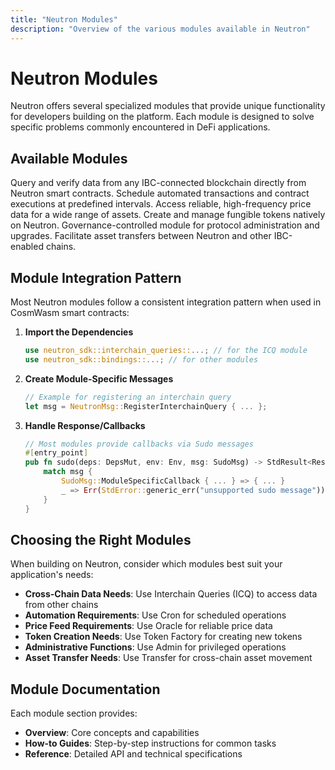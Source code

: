 ```yaml
---
title: "Neutron Modules"
description: "Overview of the various modules available in Neutron"
---
```


# Neutron Modules

Neutron offers several specialized modules that provide unique functionality for developers building on the platform. Each module is designed to solve specific problems commonly encountered in DeFi applications.

## Available Modules

<CardGroup cols={2}>
  <Card title="Interchain Queries (ICQ)" icon="link" href="/developers/modules/interchain-queries/overview">
    Query and verify data from any IBC-connected blockchain directly from Neutron smart contracts.
  </Card>
  
  <Card title="Cron" icon="clock" href="/developers/modules/cron/overview">
    Schedule automated transactions and contract executions at predefined intervals.
  </Card>
  
  <Card title="Oracle" icon="database" href="/developers/modules/oracle/overview">
    Access reliable, high-frequency price data for a wide range of assets.
  </Card>
  
  <Card title="Token Factory" icon="coins" href="/developers/modules/token-factory/overview">
    Create and manage fungible tokens natively on Neutron.
  </Card>
  
  <Card title="Admin" icon="shield" href="/developers/modules/admin/overview">
    Governance-controlled module for protocol administration and upgrades.
  </Card>
  
  <Card title="Transfer" icon="arrow-right-arrow-left" href="/developers/modules/transfer/overview">
    Facilitate asset transfers between Neutron and other IBC-enabled chains.
  </Card>
</CardGroup>

## Module Integration Pattern

Most Neutron modules follow a consistent integration pattern when used in CosmWasm smart contracts:

1. **Import the Dependencies**
   ```rust
   use neutron_sdk::interchain_queries::...; // for the ICQ module
   use neutron_sdk::bindings::...; // for other modules
   ```

2. **Create Module-Specific Messages**
   ```rust
   // Example for registering an interchain query
   let msg = NeutronMsg::RegisterInterchainQuery { ... };
   ```

3. **Handle Response/Callbacks**
   ```rust
   // Most modules provide callbacks via Sudo messages
   #[entry_point]
   pub fn sudo(deps: DepsMut, env: Env, msg: SudoMsg) -> StdResult<Response> {
       match msg {
           SudoMsg::ModuleSpecificCallback { ... } => { ... }
           _ => Err(StdError::generic_err("unsupported sudo message")),
       }
   }
   ```

## Choosing the Right Modules

When building on Neutron, consider which modules best suit your application's needs:

- **Cross-Chain Data Needs**: Use Interchain Queries (ICQ) to access data from other chains
- **Automation Requirements**: Use Cron for scheduled operations
- **Price Feed Requirements**: Use Oracle for reliable price data
- **Token Creation Needs**: Use Token Factory for creating new tokens
- **Administrative Functions**: Use Admin for privileged operations
- **Asset Transfer Needs**: Use Transfer for cross-chain asset movement

## Module Documentation

Each module section provides:

- **Overview**: Core concepts and capabilities
- **How-to Guides**: Step-by-step instructions for common tasks
- **Reference**: Detailed API and technical specifications 